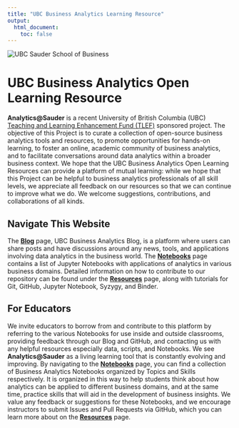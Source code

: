 ```yaml
---
title: "UBC Business Analytics Learning Resource"
output:
  html_document:
    toc: false
---
```


```{=html}
<style>
  .title {
    display: none
  }
</style>
<div id="project-title" class="home-page">
  <img src="images/index_ubc_sauder.png" alt="UBC Sauder School of Business" id="sauder-img">
  <h1 class="title-replacement toc-ignore">UBC Business Analytics Open Learning Resource</h1>
</div>
<div id="project-summary" class="home-page">
  <p><strong>Analytics@Sauder</strong> is a recent University of British Columbia (UBC) <a href="https://tlef.ubc.ca/" target="_blank">Teaching and Learning Enhancement Fund (TLEF)</a> sponsored project. The objective of this Project is to curate a collection of open-source business analytics tools and resources, to promote opportunities for hands-on learning, to foster an online, academic community of business analytics, and to facilitate conversations around data analytics within a broader business context. We hope that the UBC Business Analytics Open Learning Resources can provide a platform of mutual learning: while we hope that this Project can be helpful to business analytics professionals of all skill levels, we appreciate all feedback on our resources so that we can continue to improve what we do. We welcome suggestions, contributions, and collaborations of all kinds.</p>
</div>
<div id="navigate-website" class="home-page">
  <h2>Navigate This Website</h2>
  <p>The <a href="https://blog.ubc.ca/businessanalytics" target="_blank"><strong>Blog</strong></a> page, UBC Business Analytics Blog, is a platform where users can share posts and have discussions around any news, tools, and applications involving data analytics in the business world. The <a href="https://analytics-at-sauder.github.io/notebooks.html" target="_blank"><strong>Notebooks</strong></a> page contains a list of Jupyter Notebooks with applications of analytics in various business domains. Detailed information on how to contribute to our repository can be found under the <a href="https://analytics-at-sauder.github.io/resources.html" target="_blank"><strong>Resources</strong></a> page, along with tutorials for Git, GitHub, Jupyter Notebook, Syzygy, and Binder.</p>
</div>
<div id="for-faculties" class="home-page">
  <h2>For Educators</h2>
  <p>We invite educators to borrow from and contribute to this platform by referring to the various Notebooks for use inside and outside classrooms, providing feedback through our Blog and GitHub, and contacting us with any helpful resources especially data, scripts, and Notebooks. We see <strong>Analytics@Sauder</strong> as a living learning tool that is constantly evolving and improving. By navigating to the <a href="notebooks.html" target="_blank"><strong>Notebooks</strong></a> page, you can find a collection of Business Analytics Notebooks organized by Topics and Skills respectively. It is organized in this way to help students think about how analytics can be applied to different business domains, and at the same time, practice skills that will aid in the development of business insights. We value any feedback or suggestions for these Notebooks, and we encourage instructors to submit Issues and Pull Requests via GitHub, which you can learn more about on the <a href="resources.html#collaboration" target="_blank"><strong>Resources</strong></a> page.</p>
</div>
```
